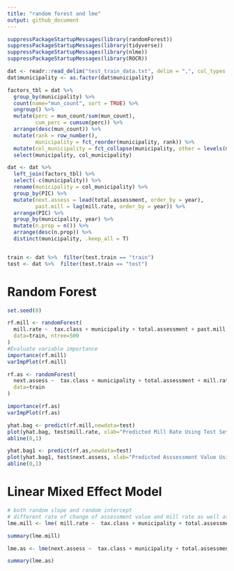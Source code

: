 ```yaml
---
title: "random forest and lme"
output: github_document
---
```


```r
suppressPackageStartupMessages(library(randomForest))
suppressPackageStartupMessages(library(tidyverse))
suppressPackageStartupMessages(library(nlme))
suppressPackageStartupMessages(library(ROCR))
```

```r
dat <- readr::read_delim("test_train_data.txt", delim = ",", col_types = "ciccdddddc")
dat$municipality <- as.factor(dat$municipality)

factors_tbl = dat %>% 
  group_by(municipality) %>% 
  count(name="mun_count", sort = TRUE) %>% 
  ungroup() %>% 
  mutate(perc = mun_count/sum(mun_count),
         cum_perc = cumsum(perc)) %>% 
  arrange(desc(mun_count)) %>% 
  mutate(rank = row_number(),
         municipality = fct_reorder(municipality, rank)) %>% 
  mutate(col_municipality = fct_collapse(municipality, other = levels(municipality)[-c(1:52)])) %>% 
  select(municipality, col_municipality)

dat <- dat %>% 
  left_join(factors_tbl) %>% 
  select(-c(municipality)) %>% 
  rename(municipality = col_municipality) %>% 
  group_by(PIC) %>% 
  mutate(next.assess = lead(total.assessment, order_by = year),
         past.mill = lag(mill.rate, order_by = year)) %>%
  arrange(PIC) %>% 
  group_by(municipality, year) %>% 
  mutate(n.prop = n()) %>% 
  arrange(desc(n.prop)) %>% 
  distinct(municipality, .keep_all = T) 


train <- dat %>%  filter(test.train == "train") 
test <- dat %>%  filter(test.train == "test")
```

# Random Forest
```r
set.seed(0)

rf.mill <- randomForest(
  mill.rate ~  tax.class + municipality + total.assessment + past.mill,na.action = na.omit, mtry = 4,
  data=train, ntree=500
)
#Evaluate variable importance
importance(rf.mill)
varImpPlot(rf.mill)

rf.as <- randomForest(
  next.assess ~  tax.class + municipality + total.assessment + mill.rate,na.action = na.omit,mtry = 4,
  data=train
)

importance(rf.as)
varImpPlot(rf.as)

yhat.bag <- predict(rf.mill,newdata=test)
plot(yhat.bag, test$mill.rate, xlab="Predicted Mill Rate Using Test Set", ylab="Actual Mill Rate")
abline(0,1)

yhat.bag1 <- predict(rf.as,newdata=test)
plot(yhat.bag1, test$next.assess, xlab="Predicted Asssessment Value Using Test Set", ylab="Actual Assessment Value")
abline(0,1)
```

# Linear Mixed Effect Model
```r
# both random slope and random intercept
# different rate of change of assessment value and mill rate as well as initial assessment value and mill rate for each municipality 
lme.mill <- lme( mill.rate ~  tax.class + municipality + total.assessment + past.mill,na.action = na.omit, data=train, random = ~ 1 + total.assessment + past.mill | municipality, method = "ML")

summary(lme.mill)

lme.as <- lme(next.assess ~  tax.class + municipality + total.assessment + mill.rate ,na.action = na.omit, data=train, random = ~ 1 + total.assessment + mill.rate | municipality, method = "ML")

summary(lme.as)
```




